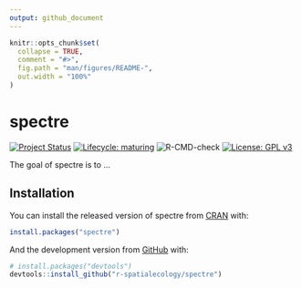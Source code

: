 ```yaml
---
output: github_document
---
```


<!-- README.md is generated from README.Rmd. Please edit that file -->

```r
knitr::opts_chunk$set(
  collapse = TRUE,
  comment = "#>",
  fig.path = "man/figures/README-",
  out.width = "100%"
)
```

# spectre

<!-- badges: start -->

[![Project Status](https://www.repostatus.org/badges/latest/active.svg)](https://www.repostatus.org/#active)
[![Lifecycle: maturing](https://img.shields.io/badge/lifecycle-maturing-blue.svg)](https://www.tidyverse.org/lifecycle/#maturing)
![R-CMD-check](https://github.com/r-spatialecology/spectre/workflows/R-CMD-check/badge.svg)
[![License: GPL v3](https://img.shields.io/badge/License-GPLv3-blue.svg)](https://www.gnu.org/licenses/gpl-3.0) 

<!-- badges: end -->

The goal of spectre is to ...

## Installation

You can install the released version of spectre from [CRAN](https://CRAN.R-project.org) with:

``` r
install.packages("spectre")
```

And the development version from [GitHub](https://github.com/) with:

``` r
# install.packages("devtools")
devtools::install_github("r-spatialecology/spectre")
```

